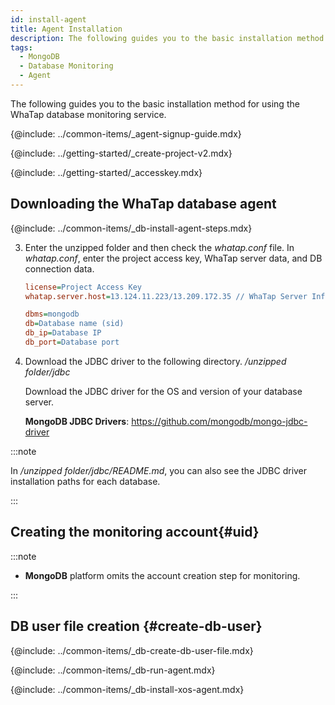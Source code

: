 ```yaml
---
id: install-agent
title: Agent Installation
description: The following guides you to the basic installation method for using the WhaTap database monitoring service.
tags:
  - MongoDB
  - Database Monitoring
  - Agent
---
```



The following guides you to the basic installation method for using the WhaTap database monitoring service.

{@include: ../common-items/_agent-signup-guide.mdx}   

<Youtube ko='e_UpCgapfQY' en='MIo3HRIOt8M' ja='MIo3HRIOt8M' />

{@include: ../getting-started/_create-project-v2.mdx}

{@include: ../getting-started/_accesskey.mdx} 

## Downloading the WhaTap database agent

{@include: ../common-items/_db-install-agent-steps.mdx} 

3. Enter the unzipped folder and then check the _whatap.conf_ file. In _whatap.conf_, enter the project access key, WhaTap server data, and DB connection data.

   ```ini title='whatap.conf'
   license=Project Access Key
   whatap.server.host=13.124.11.223/13.209.172.35 // WhaTap Server Info

   dbms=mongodb
   db=Database name (sid)
   db_ip=Database IP
   db_port=Database port 
   ```

4. Download the JDBC driver to the following directory. _/unzipped folder/jdbc_

   Download the JDBC driver for the OS and version of your database server.

   **MongoDB JDBC Drivers**: https://github.com/mongodb/mongo-jdbc-driver

:::note

In _/unzipped folder/jdbc/README.md_, you can also see the JDBC driver installation paths for each database.

:::

## Creating the monitoring account{#uid}

:::note

- **MongoDB** platform omits the account creation step for monitoring.

:::

## DB user file creation {#create-db-user}

{@include: ../common-items/_db-create-db-user-file.mdx} 

<!--## 에이전트 실행-->

{@include: ../common-items/_db-run-agent.mdx} 

<!--## XOS 에이전트 설치-->

{@include: ../common-items/_db-install-xos-agent.mdx}
